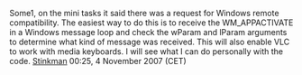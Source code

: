 Some1, on the mini tasks it said there was a request for Windows remote compatibility.  The easiest way to do this is to receive the WM_APPACTIVATE in a Windows message loop and check the wParam and lParam arguments to determine what kind of message was received.  This will also enable VLC to work with media keyboards.  I will see what I can do personally with the code. [[User:Stinkman|Stinkman]] 00:25, 4 November 2007 (CET)